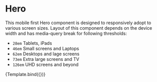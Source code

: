 
<Meta title="Collections/Sections/Hero" component={Hero} />

# Hero

This mobile first Hero component is designed to responsively adopt to various
screen sizes. Layout of this component depends on the device width and has
media-query break for following thresholds:

- `28em` Tablets, iPads
- `46em` Small screens and Laptops
- `62em` Desktops and lage screens
- `73em` Extra large screens and TV
- `126em` UHD screens and beyond


<Canvas withToolbar>
  <Story
    name="Default"
    args={{
      imageURL: 'https://bit.ly/3xLNERA',
      heroTagline: 'THIS IS \nYOUR DAY',
    }}
  >
    {Template.bind({})}
  </Story>
</Canvas>

<ArgsTable of={Hero} />

